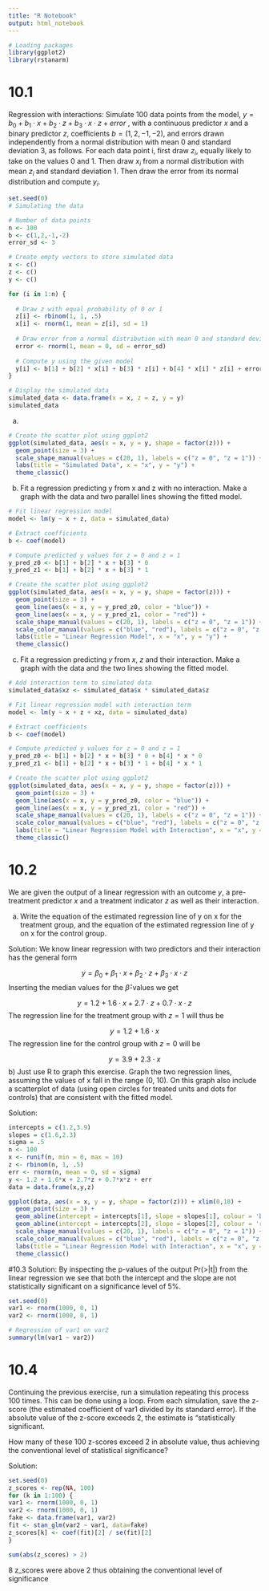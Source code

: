 ```yaml
---
title: "R Notebook"
output: html_notebook
---
```

```r
# Loading packages
library(ggplot2)
library(rstanarm)

```

# 10.1
Regression with interactions: Simulate 100 data points from the model, $y = b_0 + b_1 \cdot x + b_2 \cdot z + b_3 \cdot x \cdot z + error$ , with a continuous predictor $x$ and a binary predictor $z$, coefficients $b = (1, 2, -1, -2)$, and errors drawn independently from a normal distribution with mean 0 and standard deviation
3, as follows. For each data point i, first draw $z_i$, equally likely to take on the values 0 and 1.
Then draw $x_i$ from a normal distribution with mean $z_i$ and standard deviation 1. Then draw the
error from its normal distribution and compute $y_i$.

```r
set.seed(0)
# Simulating the data

# Number of data points
n <- 100
b <- c(1,2,-1,-2)
error_sd <- 3

# Create empty vectors to store simulated data
x <- c()
z <- c()
y <- c()

for (i in 1:n) {
  
  # Draw z with equal probability of 0 or 1
  z[i] <- rbinom(1, 1, .5)
  x[i] <- rnorm(1, mean = z[i], sd = 1)
  
  # Draw error from a normal distribution with mean 0 and standard deviation 3
  error <- rnorm(1, mean = 0, sd = error_sd)
  
  # Compute y using the given model
  y[i] <- b[1] + b[2] * x[i] + b[3] * z[i] + b[4] * x[i] * z[i] + error
}

# Display the simulated data
simulated_data <- data.frame(x = x, z = z, y = y)
simulated_data
```

a) 
```r
# Create the scatter plot using ggplot2
ggplot(simulated_data, aes(x = x, y = y, shape = factor(z))) +
  geom_point(size = 3) +
  scale_shape_manual(values = c(20, 1), labels = c("z = 0", "z = 1")) +
  labs(title = "Simulated Data", x = "x", y = "y") + 
  theme_classic()
```
b) Fit a regression predicting y from x and z with no interaction. Make a graph with the data
and two parallel lines showing the fitted model.

```r
# Fit linear regression model
model <- lm(y ~ x + z, data = simulated_data)

# Extract coefficients
b <- coef(model)

# Compute predicted y values for z = 0 and z = 1
y_pred_z0 <- b[1] + b[2] * x + b[3] * 0
y_pred_z1 <- b[1] + b[2] * x + b[3] * 1

# Create the scatter plot using ggplot2
ggplot(simulated_data, aes(x = x, y = y, shape = factor(z))) +
  geom_point(size = 3) +
  geom_line(aes(x = x, y = y_pred_z0, color = "blue")) +
  geom_line(aes(x = x, y = y_pred_z1, color = "red")) +
  scale_shape_manual(values = c(20, 1), labels = c("z = 0", "z = 1")) +
  scale_color_manual(values = c("blue", "red"), labels = c("z = 0", "z = 1")) +
  labs(title = "Linear Regression Model", x = "x", y = "y") +
  theme_classic()

```
c) Fit a regression predicting $y$ from $x$, $z$ and their interaction. Make a graph with the data and the two lines showing the fitted model.

```r
# Add interaction term to simulated data
simulated_data$xz <- simulated_data$x * simulated_data$z

# Fit linear regression model with interaction term
model <- lm(y ~ x + z + xz, data = simulated_data)

# Extract coefficients
b <- coef(model)

# Compute predicted y values for z = 0 and z = 1
y_pred_z0 <- b[1] + b[2] * x + b[3] * 0 + b[4] * x * 0
y_pred_z1 <- b[1] + b[2] * x + b[3] * 1 + b[4] * x * 1

# Create the scatter plot using ggplot2
ggplot(simulated_data, aes(x = x, y = y, shape = factor(z))) +
  geom_point(size = 3) +
  geom_line(aes(x = x, y = y_pred_z0, color = "blue")) +
  geom_line(aes(x = x, y = y_pred_z1, color = "red")) +
  scale_shape_manual(values = c(20, 1), labels = c("z = 0", "z = 1")) +
  scale_color_manual(values = c("blue", "red"), labels = c("z = 0", "z = 1")) +
  labs(title = "Linear Regression Model with Interaction", x = "x", y = "y") +
  theme_classic()

```
# 10.2
We are given the output of a linear regression with an outcome $y$, a pre-treatment predictor $x$ and a treatment indicator $z$ as well as their interaction.

a) Write the equation of the estimated regression line of y on x for the treatment group, and the
equation of the estimated regression line of y on x for the control group.

Solution: We know linear regression with two predictors and their interaction has the general form

$$
y = \beta_0 + \beta_1 \cdot x + \beta_2 \cdot z + \beta_3 \cdot x \cdot z
$$
Inserting the median values for the $\hat\beta$-values we get

$$
y = 1.2 + 1.6 \cdot x + 2.7 \cdot z + 0.7 \cdot x \cdot z
$$
The regression line for the treatment group with $z = 1$ will thus be

$$
y = 1.2 + 1.6 \cdot x
$$
The regression line for the control group with $z = 0$ will be 

$$
y = 3.9 + 2.3 \cdot x
$$
b) Just use R to graph this exercise. Graph the two regression lines, assuming the values of x fall in the range (0, 10). On this graph also include a scatterplot of data (using open circles for treated units
and dots for controls) that are consistent with the fitted model.

Solution:
```r
intercepts = c(1.2,3.9)
slopes = c(1.6,2.3)
sigma = .5
n <- 100
x <- runif(n, min = 0, max = 10)
z <- rbinom(n, 1, .5)
err <- rnorm(n, mean = 0, sd = sigma)
y <- 1.2 + 1.6*x + 2.7*z + 0.7*x*z + err
data = data.frame(x,y,z)
```

```r
ggplot(data, aes(x = x, y = y, shape = factor(z))) + xlim(0,10) +
  geom_point(size = 3) +
  geom_abline(intercept = intercepts[1], slope = slopes[1], colour = 'blue') +
  geom_abline(intercept = intercepts[2], slope = slopes[2], colour = 'red') +
  scale_shape_manual(values = c(20, 1), labels = c("z = 0", "z = 1")) +
  scale_color_manual(values = c("blue", "red"), labels = c("z = 0", "z = 1")) +
  labs(title = "Linear Regression Model with Interaction", x = "x", y = "y") +
  theme_classic()
```
#10.3 
Solution: By inspecting the p-values of the output Pr(>|t|) from the linear regression we see that both the intercept and the slope are not statistically significant on a significance level of 5%.
```r
set.seed(0)
var1 <- rnorm(1000, 0, 1)
var2 <- rnorm(1000, 0, 1)

# Regression of var1 on var2
summary(lm(var1 ~ var2))
```
# 10.4
Continuing the previous exercise, run a simulation repeating this process 100 times. This can be done using a loop. From each simulation, save the z-score (the estimated coefficient of var1 divided by its standard error). If the absolute value of the z-score exceeds 2, the estimate is “statistically significant.

How many of these 100 z-scores exceed 2 in absolute value, thus achieving the conventional
level of statistical significance?

Solution:
```r
set.seed(0)
z_scores <- rep(NA, 100)
for (k in 1:100) {
var1 <- rnorm(1000, 0, 1)
var2 <- rnorm(1000, 0, 1)
fake <- data.frame(var1, var2)
fit <- stan_glm(var2 ~ var1, data=fake)
z_scores[k] <- coef(fit)[2] / se(fit)[2]
}
```
```r
sum(abs(z_scores) > 2)
```
8 z_scores were above 2 thus obtaining the conventional level of significance

